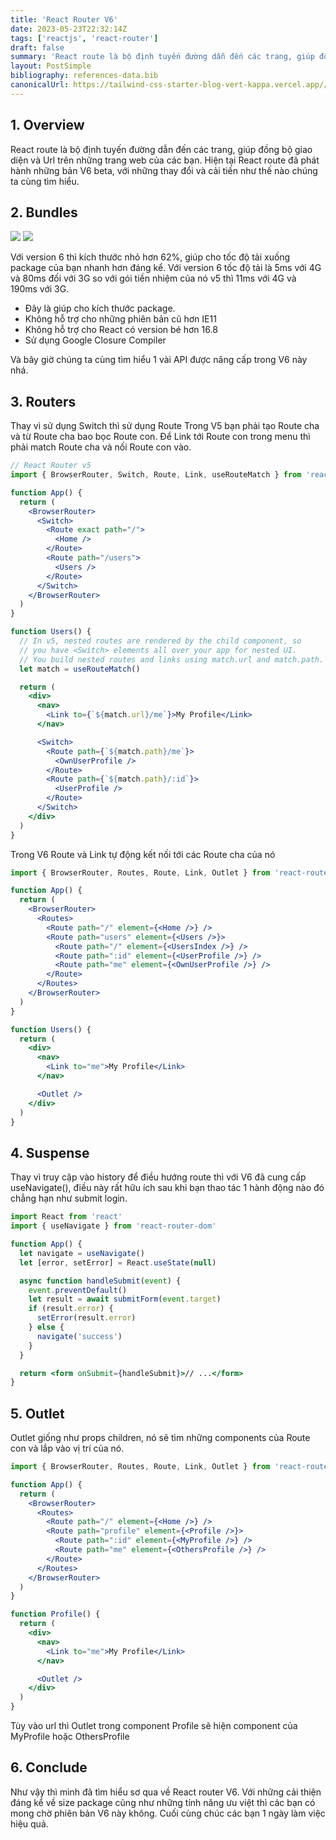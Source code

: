 ```yaml
---
title: 'React Router V6'
date: 2023-05-23T22:32:14Z
tags: ['reactjs', 'react-router']
draft: false
summary: 'React route là bộ định tuyến đường dẫn đến các trang, giúp đồng bộ giao diện và Url trên những trang web của các bạn'
layout: PostSimple
bibliography: references-data.bib
canonicalUrl: https://tailwind-css-starter-blog-vert-kappa.vercel.app//blog/new-features-in-v1/
---
```


<TOCInline toc={props.toc} exclude="Overview" toHeading={2} />

## 1. Overview

React route là bộ định tuyến đường dẫn đến các trang, giúp đồng bộ giao diện và Url trên những trang web của các bạn. Hiện tại React route đã phát hành những bản V6 beta, với những thay đổi và cải tiến như thế nào chúng ta cùng tìm hiểu.

## 2. Bundles

![](https://images.viblo.asia/0b3c8ec9-e699-4c7f-9792-734a4b890a8e.png)
![](https://images.viblo.asia/5a03bbe9-e317-43bc-95d0-68f045af2e8e.png)

Với version 6 thì kích thước nhỏ hơn 62%, giúp cho tốc độ tải xuống package của bạn nhanh hơn đáng kể. Với version 6 tốc độ tải là 5ms với 4G và 80ms đối với 3G so với gói tiền nhiệm của nó v5 thì 11ms với 4G và 190ms với 3G.

- Đây là giúp cho kích thước package.
- Không hỗ trợ cho những phiên bản cũ hơn IE11
- Không hỗ trợ cho React có version bé hơn 16.8
- Sử dụng Google Closure Compiler

Và bây giờ chúng ta cùng tìm hiểu 1 vài API được nâng cấp trong V6 này nhá.

## 3. Routers

Thay vì sử dụng Switch thì sử dụng Route
Trong V5 bạn phải tạo Route cha và từ Route cha bao bọc Route con. Để Link tới Route con trong menu thì phải match Route cha và nối Route con vào.

```jsx
// React Router v5
import { BrowserRouter, Switch, Route, Link, useRouteMatch } from 'react-router-dom'

function App() {
  return (
    <BrowserRouter>
      <Switch>
        <Route exact path="/">
          <Home />
        </Route>
        <Route path="/users">
          <Users />
        </Route>
      </Switch>
    </BrowserRouter>
  )
}

function Users() {
  // In v5, nested routes are rendered by the child component, so
  // you have <Switch> elements all over your app for nested UI.
  // You build nested routes and links using match.url and match.path.
  let match = useRouteMatch()

  return (
    <div>
      <nav>
        <Link to={`${match.url}/me`}>My Profile</Link>
      </nav>

      <Switch>
        <Route path={`${match.path}/me`}>
          <OwnUserProfile />
        </Route>
        <Route path={`${match.path}/:id`}>
          <UserProfile />
        </Route>
      </Switch>
    </div>
  )
}
```

Trong V6 Route và Link tự động kết nối tới các Route cha của nó

```jsx
import { BrowserRouter, Routes, Route, Link, Outlet } from 'react-router-dom'

function App() {
  return (
    <BrowserRouter>
      <Routes>
        <Route path="/" element={<Home />} />
        <Route path="users" element={<Users />}>
          <Route path="/" element={<UsersIndex />} />
          <Route path=":id" element={<UserProfile />} />
          <Route path="me" element={<OwnUserProfile />} />
        </Route>
      </Routes>
    </BrowserRouter>
  )
}

function Users() {
  return (
    <div>
      <nav>
        <Link to="me">My Profile</Link>
      </nav>

      <Outlet />
    </div>
  )
}
```

## 4. Suspense

Thay vì truy cập vào history để điều hướng route thì với V6 đã cung cấp useNavigate(), điều này rất hữu ích sau khi bạn thao tác 1 hành động nào đó chẳng hạn như submit login.

```jsx
import React from 'react'
import { useNavigate } from 'react-router-dom'

function App() {
  let navigate = useNavigate()
  let [error, setError] = React.useState(null)

  async function handleSubmit(event) {
    event.preventDefault()
    let result = await submitForm(event.target)
    if (result.error) {
      setError(result.error)
    } else {
      navigate('success')
    }
  }

  return <form onSubmit={handleSubmit}>// ...</form>
}
```

## 5. Outlet

Outlet giống như props children, nó sẽ tìm những components của Route con và lắp vào vị trí của nó.

```jsx
import { BrowserRouter, Routes, Route, Link, Outlet } from 'react-router-dom'

function App() {
  return (
    <BrowserRouter>
      <Routes>
        <Route path="/" element={<Home />} />
        <Route path="profile" element={<Profile />}>
          <Route path=":id" element={<MyProfile />} />
          <Route path="me" element={<OthersProfile />} />
        </Route>
      </Routes>
    </BrowserRouter>
  )
}

function Profile() {
  return (
    <div>
      <nav>
        <Link to="me">My Profile</Link>
      </nav>

      <Outlet />
    </div>
  )
}
```

Tùy vào url thì Outlet trong component Profile sẽ hiện component của MyProfile hoặc OthersProfile

## 6. Conclude

Như vậy thì mình đã tìm hiểu sơ qua về React router V6. Với những cải thiện đáng kể về size package cũng như những tính năng ưu việt thì các bạn có mong chờ phiên bản V6 này không. Cuối cùng chúc các bạn 1 ngày làm việc hiệu quả.
